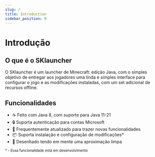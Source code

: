 ```yaml
---
slug: /
title: Introduction
sidebar_position: 0
---
```


# Introdução

## O que é o SKlauncher

O SKlauncher é um launcher de Minecraft: edição Java, com o simples objetivo de entregar aos jogadores uma linda e simples
interface para configurar o jogo e as modificações instaladas, com um set adicional de recursos offline.

## Funcionalidades

<ul className="emoji-list">
    <li>
        <span>☕</span> Feito com Java 8, com suporte para Java 11-21
    </li>
    <li>
        <span>🔒</span> Suporta autenticação para contas Microsoft
    </li>
    <li>
        <span>🚀</span> Frequentemente atualizado para trazer novas funcionalidades
    </li>
    <li>
        <span>📦</span> Suporta instalação e configuração de modificações*
    </li>
    <li>
        <span>💄</span> Desenhado tendo em mente uma aproximação limpa
    </li>
</ul>

<small>* - Essa funcionalidade está em desenvolvimento</small>
